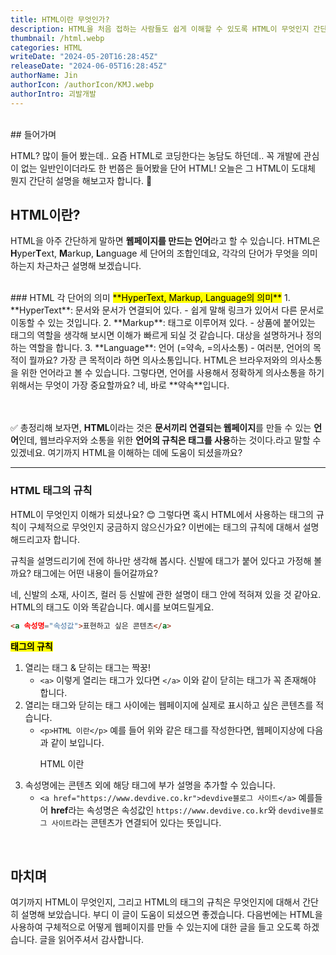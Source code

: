 ```yaml
---
title: HTML이란 무엇인가?
description: HTML을 처음 접하는 사람들도 쉽게 이해할 수 있도록 HTML이 무엇인지 간단하게 설명합니다.
thumbnail: /html.webp
categories: HTML
writeDate: "2024-05-20T16:28:45Z"
releaseDate: "2024-06-05T16:28:45Z"
authorName: Jin
authorIcon: /authorIcon/KMJ.webp
authorIntro: 괴발개발
---
```




<br/>
## 들어가며
<br/>

HTML? 많이 들어 봤는데.. 요즘 HTML로 코딩한다는 농담도 하던데..
꼭 개발에 관심이 없는 일반인이더라도 한 번쯤은 들어봤을 단어 HTML!
오늘은 그 HTML이 도대체 뭔지 간단히 설명을 해보고자 합니다. 🙂

## HTML이란?
HTML을 아주 간단하게 말하면 **웹페이지를 만드는 언어**라고 할 수 있습니다.
HTML은 **H**yper**T**ext, **M**arkup, **L**anguage 세 단어의 조합인데요,
각각의 단어가 무엇을 의미하는지 차근차근 설명해 보겠습니다.

<br/>
### HTML 각 단어의 의미
<mark>**HyperText, Markup, Language의 의미**</mark>
1. **HyperText**: 문서와 문서가 연결되어 있다.
   - 쉽게 말해 링크가 있어서 다른 문서로 이동할 수 있는 것입니다.
2. **Markup**: 태그로 이루어져 있다.
   - 상품에 붙어있는 태그의 역할을 생각해 보시면 이해가 빠르게 되실 것 같습니다. 대상을 설명하거나 정의하는 역할을 합니다.
3. **Language**: 언어 (=약속, =의사소통)
   - 여러분, 언어의 목적이 뭘까요? 가장 큰 목적이라 하면 의사소통입니다. HTML은 브라우저와의 의사소통을 위한 언어라고 볼 수 있습니다.
   그렇다면, 언어를 사용해서 정확하게 의사소통을 하기 위해서는 무엇이 가장 중요할까요? 네, 바로 **약속**입니다.

<br/><br/>
✅ 총정리해 보자면,
**HTML**이라는 것은 **문서끼리 연결되는 웹페이지**를 만들 수 있는 **언어**인데, 웹브라우저와 소통을 위한 **언어의 규칙은 태그를 사용**하는 것이다.라고 말할 수 있겠네요. 여기까지 HTML을 이해하는 데에 도움이 되셨을까요?

---
### HTML 태그의 규칙
HTML이 무엇인지 이해가 되셨나요? 😊
그렇다면 혹시 HTML에서 사용하는 태그의 규칙이 구체적으로 무엇인지 궁금하지 않으신가요?
이번에는 태그의 규칙에 대해서 설명해드리고자 합니다.

규칙을 설명드리기에 전에 하나만 생각해 봅시다.
신발에 태그가 붙어 있다고 가정해 볼까요? 태그에는 어떤 내용이 들어갈까요?

네, 신발의 소재, 사이즈, 컬러 등 신발에 관한 설명이 태그 안에 적혀져 있을 것 같아요.
HTML의 태그도 이와 똑같습니다. 예시를 보여드릴게요.


```html
<a 속성명="속성값">표현하고 싶은 콘텐츠</a>
```

<mark>**태그의 규칙**</mark>
1. 열리는 태그 & 닫히는 태그는 짝꿍!
   - `<a>` 이렇게 열리는 태그가 있다면 `</a>` 이와 같이 닫히는 태그가 꼭 존재해야 합니다.
2. 열리는 태그와 닫히는 태그 사이에는 웹페이지에 실제로 표시하고 싶은 콘텐츠를 적습니다.
   - `<p>HTML 이란</p>`
   예를 들어 위와 같은 태그를 작성한다면, 웹페이지상에 다음과 같이 보입니다. <p>HTML 이란</p>
3. 속성명에는 콘텐츠 외에 해당 태그에 부가 설명을 추가할 수 있습니다.
   - `<a href="https://www.devdive.co.kr">devdive블로그 사이트</a>`
   예를들어 **href**라는 속성명은 속성값인 `https://www.devdive.co.kr`와 `devdive블로그 사이트`라는 콘텐츠가 연결되어 있다는 뜻입니다.

<br/>

## 마치며
여기까지 HTML이 무엇인지, 그리고 HTML의 태그의 규칙은 무엇인지에 대해서 간단히 설명해 보았습니다.
부디 이 글이 도움이 되셨으면 좋겠습니다. 다음번에는 HTML을 사용하여 구체적으로 어떻게 웹페이지를 만들 수 있는지에 대한 글을 들고 오도록 하겠습니다. 글을 읽어주셔서 감사합니다.
<br/>
<br/>
<br/>